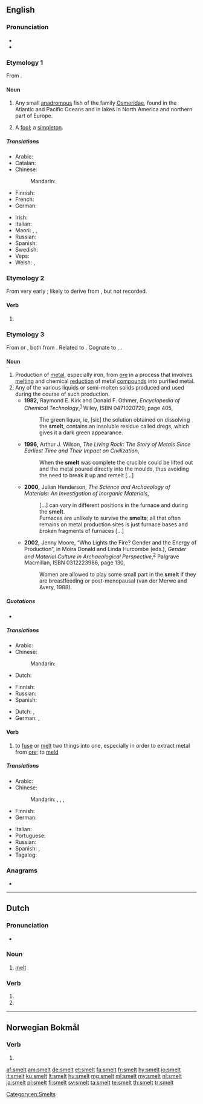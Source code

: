 ==English==
{{wikipedia|dab=smelt (disambiguation)}}

===Pronunciation===
* {{IPA|/ˈsmɛlt/|lang=en}}
* {{rhymes|ɛlt|lang=en}}

===Etymology 1===
From {{etyl|ang|en}} {{m|ang|smelt}}.

====Noun====
{{wikipedia}}
{{en-noun}}

# Any small [[anadromous]] fish of the family [[Osmeridae]], found in the Atlantic and Pacific Oceans and in lakes in North America and northern part of Europe.
# {{label|en|obsolete}} A [[fool]]; a [[simpleton]].
#: {{rfquotek|Beaumont and Fletcher}}

=====Translations=====
{{trans-top|fish of the family Osmeridae}}
* Arabic: {{t-needed|ar}}
* Catalan: {{t|ca|eperlà|m}}
* Chinese:
*: Mandarin: {{t-needed|cmn}}
* Finnish: {{t+|fi|kuore}}
* French: {{t+|fr|éperlan|m}}
* German: {{t|de|Stint|m}}
{{trans-mid}}
* Irish: {{t|ga|cualarach|m}}
* Italian: {{t|it|sperlano|m}}
* Maori: {{t|mi|ngaore}}, {{t|mi|paraki}}, {{t|mi|rangiriri}}
* Russian: {{t+|ru|ко́рюшка|f}}
* Spanish: {{t|es|eperlano|m}}
* Swedish: {{t+|sv|nors}}
* Veps: {{t|vep|sinikod}}
* Welsh: {{t|cy|brwyniad|m}}, {{t|cy|gwyniad Ebrill|m}}
{{trans-bottom}}

===Etymology 2===
From very early {{etyl|enm|en}} {{m|enm|smel}}; likely to derive from {{etyl|ang|en}}, but not recorded.

====Verb====
{{head|en|verb form}}

# {{en-past of|smell}}

===Etymology 3===
From {{etyl|dum|en}} {{m|dum|smelten||to melt}} or {{etyl|gml|en}} {{m|gml|smelten||to melt}}, both from {{etyl|gem-pro|en}} {{m|gem-pro|*smeltaną||to melt}}. Related to {{etyl|ang|-}} {{m|ang|meltan||to melt}}. Cognate to {{etyl|nl|-}} {{m|nl|smelten}}, {{etyl|de|-}} {{m|de|schmelzen}}.

====Noun====
{{en-noun}}

# Production of [[metal]], especially iron, from [[ore]] in a process that involves [[melt|melting]] and chemical [[reduction]] of metal [[compound|compounds]] into purified metal.
# Any of the various liquids or semi-molten solids produced and used during the course of such production.
#* '''1982,''' Raymond E. Kirk and Donald F. Othmer, ''Encyclopedia of Chemical Technology'',<sup>[http://books.google.com/books?id=ELo2AAAAMAAJ]</sup> Wiley, ISBN 0471020729, page 405,
#*: The green liquor, ie, [sic] the solution obtained on dissolving the '''smelt''', contains an insoluble residue called dregs, which gives it a dark green appearance.
#* '''1996,''' Arthur J. Wilson, ''The Living Rock: The Story of Metals Since Earliest Time and Their Impact on Civilization'',
#*: When the '''smelt''' was complete the crucible could be lifted out and the metal poured directly into the moulds, thus avoiding the need to break it up and remelt […]
#* '''2000,''' Julian Henderson, ''The Science and Archaeology of Materials: An Investigation of Inorganic Materials'',
#*: […] can vary in different positions in the furnace and during the '''smelt'''.
#*: Furnaces are unlikely to survive the '''smelts'''; all that often remains on metal production sites is just furnace bases and broken fragments of furnaces […]
#* '''2002,''' Jenny Moore, “Who Lights the Fire? Gender and the Energy of Production”, in Moira Donald and Linda Hurcombe (eds.), ''Gender and Material Culture in Archaeological Perspective'',<sup>[http://books.google.com/books?id=che-z_41CnkC]</sup> Palgrave Macmillan, ISBN 0312223986, page 130,
#*: Women are allowed to play some small part in the '''smelt''' if they are breastfeeding or post-menopausal (van der Merwe and Avery, 1988). <!-- Confused? So is Ms. Moore. The smelt is considered allegorical for the female reproductive process, but woman who are pregnant or capable of pregnancy are considered detrimental to the smelt, so can't participate. -->

=====Quotations=====
* {{seeCites}}

=====Translations=====
{{trans-see|production of metal, especially iron, from ore|smelting}}
{{trans-top|any of the molten liquids involved in these processes}}
* Arabic: {{t-needed|ar}}
* Chinese:
*: Mandarin: {{t-needed|cmn}}
* Dutch: {{t+|nl|smelten}}
{{trans-mid}}
* Finnish: {{t+|fi|sula}}
* Russian: {{t+|ru|распла́в|m}}
* Spanish: {{t-needed|es}}
{{trans-bottom}}

{{checktrans-top}} <!-- These appear to be verbs and not nouns as they are supposed to be in this section -->
* Dutch: {{t+check|nl|smelten}}, {{t-check|nl|versmelten}}
* German: {{t+check|de|schmelzen}}, {{t-check|de|verhütten}}
{{trans-bottom}}

====Verb====
{{en-verb}}

# to [[fuse]] or [[melt]] two things into one, especially in order to extract metal from [[ore]]; to [[meld]]

=====Translations=====
{{trans-top|to fuse two things into one}}
* Arabic: {{t-needed|ar}}
* Chinese:
*: Mandarin: {{t+|cmn|冶煉|sc=Hani}}, {{t+|cmn|冶炼|tr=yěliàn|sc=Hani}}, {{t+|cmn|熔煉|sc=Hani}}, {{t+|cmn|熔炼|tr=róngliàn|sc=Hani}}
* Finnish: {{t+|fi|sulattaa}}
* German: {{t|de|verschmelzen}}
{{trans-mid}}
* Italian: {{t+|it|fondere}}
* Portuguese: {{t+|pt|fundir}}
* Russian: {{t-needed|ru}}
* Spanish: {{t+|es|fundir}}, {{t+|es|soldar}}
* Tagalog: {{t|tl|tugnawin}}
{{trans-bottom}}

===Anagrams===
* {{l|en|melts}}

[[Category:en:Smelts]]

----

==Dutch==

===Pronunciation===
* {{audio|Nl-smelt.ogg|Audio|lang=nl}}

===Noun===
{{nl-noun|m|-|-}}

# [[melt]]

===Verb===
{{nl-verb-form}}

# {{nl-verb form of|p=123|n=sg|t=pres|m=ind|smelten}}
# {{nl-verb form of|m=imp|smelten}}

----

==Norwegian Bokmål==

===Verb===
{{head|nb|verb form}}

# {{form of|imperative|smelte|lang=nb}}

[[af:smelt]]
[[am:smelt]]
[[de:smelt]]
[[et:smelt]]
[[fa:smelt]]
[[fr:smelt]]
[[hy:smelt]]
[[io:smelt]]
[[it:smelt]]
[[ku:smelt]]
[[lt:smelt]]
[[hu:smelt]]
[[mg:smelt]]
[[ml:smelt]]
[[my:smelt]]
[[nl:smelt]]
[[ja:smelt]]
[[pl:smelt]]
[[fi:smelt]]
[[sv:smelt]]
[[ta:smelt]]
[[te:smelt]]
[[th:smelt]]
[[tr:smelt]]
